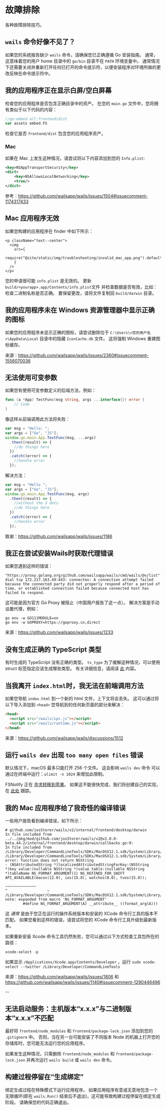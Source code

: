 # 故障排除

各种故障排除技巧。

## `wails` 命令好像不见了？

如果您的系统报告缺少 `wails` 命令，请确保您已正确遵循 Go 安装指南。 通常，这意味着您的用户 home 目录中的 `go/bin` 目录不在 `PATH` 环境变量中。 通常情况下还需要关闭并重新打开任何已打开的命令提示符，以便安装程序对环境所做的更改反映在命令提示符中。

## 我的应用程序正在显示白屏/空白屏幕

检查您的应用程序是否包含正确目录中的资产。 在您的 `main.go` 文件中，您将拥有类似于以下代码的内容：

```go
//go:embed all:frontend/dist
var assets embed.FS
```

检查它是否 `frontend/dist` 包含您的应用程序资产。

### Mac

如果在 Mac 上发生这种情况，请尝试将以下内容添加到您的 `Info.plist`:

```xml
<key>NSAppTransportSecurity</key>
<dict>
    <key>NSAllowsLocalNetworking</key>
    <true/>
</dict>
```

参考：https://github.com/wailsapp/wails/issues/1504#issuecomment-1174317433

## Mac 应用程序无效

如果您构建的应用程序在 finder 中如下所示：

```mdx-code-block
<p className="text--center">
  <img
    src={
      require("@site/static/img/troubleshooting/invalid_mac_app.png").default
    }
  />
</p>
```

您的申请很可能 `info.plist` 是无效的。 更新 `build/<yourapp>.app/Contents/info.plist`文件 并检查数据是否有效，比如：检查二进制名称是否正确。 要保留更改，请将文件复制回 `build/darwin` 目录。

## 我的应用程序未在 Windows 资源管理器中显示正确的图标

如果您的应用程序未显示正确的图标，请尝试删除位于 `C:\Users\<您的用户名>\AppData\Local` 目录中的隐藏 `IconCache.db` 文件。 这将强制 Windows 重建图标缓存。

来源：https://github.com/wailsapp/wails/issues/2360#issuecomment-1556070036

## 无法使用可变参数

如果您有使用可变参数定义的后端方法，例如：

```go
func (a *App) TestFunc(msg string, args ...interface{}) error {
    // Code
}
```

像这样从前端调用此方法将失败：

```js
var msg = "Hello: ";
var args = ["Go", "JS"];
window.go.main.App.TestFunc(msg, ...args)
  .then((result) => {
    //do things here
  })
  .catch((error) => {
    //handle error
  });
```

解决方法：

```js
var msg = "Hello ";
var args = ["Go", "JS"];
window.go.main.App.TestFunc(msg, args)
  .then((result) => {
    //without the 3 dots
    //do things here
  })
  .catch((error) => {
    //handle error
  });
```

致谢：https://github.com/wailsapp/wails/issues/1186

## 我正在尝试安装Wails时获取代理错误

如果您遇到这样的错误：

```
"https://proxy.golang.org/github.com/wailsapp/wails/cmd/wails/@v/list": dial tcp 172.217.163.49:443: connectex: A connection attempt failed because the connected party did not properly respond after a period of time, or established connection failed because connected host has failed to respond.
```

这可能是因为官方 Go Proxy 被阻止（中国用户报告了这一点）。 解决方案是手动设置代理，例如：

```
go env -w GO111MODULE=on
go env -w GOPROXY=https://goproxy.cn,direct
```

来源：https://github.com/wailsapp/wails/issues/1233

## 没有生成正确的 TypeScript 类型

有时生成的 TypeScript 没有正确的类型。 `ts_type` 为了缓解这种情况，可以使用 struct 标签指定应该生成哪些类型。 有关详细信息，请阅读 [此](https://github.com/tkrajina/typescriptify-golang-structs#custom-types) 内容。

## 当我离开 `index.html`时，我无法在前端调用方法

如果您导航 `index.html` 到一个新的 html 文件，上下文将会丢失。 这可以通过将以下导入添加到 `<head>` 您导航到的任何新页面的部分来解决：

```html
<head>
  <script src="/wails/ipc.js"></script>
  <script src="/wails/runtime.js"></script>
</head>
```

来源：https://github.com/wailsapp/wails/discussions/1512

## 运行 `wails dev` 出现 `too many open files` 错误

默认情况下，macOS 最多只能打开 256 个文件。 这会影响 `wails dev` 命令 可以通过在终端中运行：`ulimit -n 1024` 来增加此限制。

FSNotify 正在 [寻求转移到苹果](https://github.com/fsnotify/fsnotify/issues/11)。 如果这不能很快完成，我们将创建自己的实现，在 [此处](https://github.com/wailsapp/wails/issues/1733) 跟踪。

## 我的 Mac 应用程序给了我奇怪的编译错误

一些用户报告看到编译错误，如下所示：

```shell
# github.com/josStorer/wails/v2/internal/frontend/desktop/darwin
In file included from ../../pkg/mod/github.com/josStorer/wails/v2@v2.0.0-beta.44.2/internal/frontend/desktop/darwin/callbacks.go:9:
In file included from /Library/Developer/CommandLineTools/SDKs/MacOSX12.1.sdk/System/Library/Frameworks/Foundation.framework/Headers/Foundation.h:12:
/Library/Developer/CommandLineTools/SDKs/MacOSX12.1.sdk/System/Library/Frameworks/Foundation.framework/Headers/NSBundle.h:91:143: error: function does not return NSString
- (NSAttributedString *)localizedAttributedStringForKey:(NSString *)key value:(nullable NSString *)value table:(nullable NSString *)tableName NS_FORMAT_ARGUMENT(1) NS_REFINED_FOR_SWIFT API_AVAILABLE(macos(12.0), ios(15.0), watchos(8.0), tvos(15.0));
                                                         ~~~~~~~~~~~~~~                                                                       ^                  ~
/Library/Developer/CommandLineTools/SDKs/MacOSX12.1.sdk/System/Library/Frameworks/Foundation.framework/Headers/NSObjCRuntime.h:103:48: note: expanded from macro 'NS_FORMAT_ARGUMENT'
        #define NS_FORMAT_ARGUMENT(A) __attribute__ ((format_arg(A)))
```

这 _通常_ 是由于您正在运行的操作系统版本和安装的 XCode 命令行工具的版本不匹配。 如果您看到这样的错误，请尝试将您的 XCode 命令行工具升级到最新版本。

如果重新安装 Xcode 命令工具仍然失败，您可以通过以下方式检查工具包所在的路径：

`xcode-select -p`

如果显示 `/Applications/Xcode.app/Contents/Developer` ，运行 `sudo xcode-select --twitter /Library/Developer/CommandLineTools`

来源：https://github.com/wailsapp/wails/issues/1806 和 https://github.com/wailsapp/wails/issues/1140#issuecomment-1290446496

--

## 无法启动服务：主机版本“x.x.x”与二进制版本“x.x.x”不匹配

最好将 `frontend/node_modules` 和 `frontend/package-lock.json` 添加到您的 `.gitignore` 中。 否则，当在另一台可能安装了不同版本 Node 的机器上打开您的存储库时，您可能无法运行您的应用程序。

如果发生这种情况，只需删除 `frontend/node_modules` 和 `frontend/package-lock.json` 并再次运行 `wails build` 或 `wails dev` 命令。

## 构建过程停留在“生成绑定”

绑定生成过程在特殊模式下运行应用程序。 如果应用程序有意或无意地包含一个无限循环(即在 `wails.Run()` 结束后不退出)，这可能导致构建过程停留在绑定生成阶段。 请确保您的代码正确退出。
